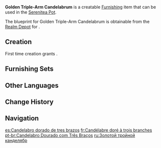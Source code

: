 {{Furnishing Infobox
|id             = 363309
|image          = Item Golden Triple-Arm Candelabrum.png
|category       = Ornaments
|subcategory    = Utensil
|quality        = 3
|adeptal_energy = 60
|load           = 85
|reduced_load   = 85
|description    = A candelabrum with three gold-painted branches. It looks expensive but is actually quite affordable.<br />Can be a bit of a fire hazard if left in your study.
|blueprint      = Realm Depot
|source1        = [[Adeptal Mirror]]
}}
'''Golden Triple-Arm Candelabrum''' is a creatable [[Furnishing]] item that can be used in the [[Serenitea Pot]].

The blueprint for Golden Triple-Arm Candelabrum is obtainable from the [[Realm Depot]] for {{Item|Realm Currency|24|x=160}}.

==Creation==
First time creation grants {{Item|Trust|24|x=60}}.
{{Recipe
|type = Creation
|time = 14h
|Iron Chunk = 4
|Yellow Dye = 4
|sort = Iron Chunk;Yellow Dye
}}

==Furnishing Sets==
{{Craft Usage}}

==Other Languages==
{{Other Languages
|en      = Golden Triple-Arm Candelabrum
|zhs     = 金色三重烛台
|zhs_rm  = Jīnsè Sānchóng Zhútái
|zht     = 金色三重燭臺
|zht_rm  = Jīnsè Sānchóng Zhútái
|zh_tl   = 
|ja      = 金色の燭台
|ja_rm   = Kin'iro no Shokudai
|ja_tl   = Golden Candlestick
|ko      = 금색 삼중 촛대
|ko_rm   = Geumsaek Samjung Chotdae
|ko_tl   = Golden Triple Candlestick
|es      = Candelabro dorado de tres brazos
|es_tl   = Three-Armed Golden Candelabrum
|fr      = Candélabre doré à trois branches
|fr_tl   = Golden Candelabrum with Three Branches
|ru      = Золотой тройной канделябр
|ru_tl   = Golden Triple-Arm Candelabrum
|th      = เชิงเทียนสามชั้นสีทอง
|th_rm   = 
|th_tl   = 
|vi      = Đế Cắm Nến Vàng Ba Tầng
|vi_tl   = 
|de      = Goldener dreiarmiger Leuchter
|de_tl   = Golden Triple-Armed Candelabrum
|id      = Tempat Lilin Berlapis Emas Cabang 3
|id_tl   = 3-Branch Gold Plated Candle Holder
|pt      = Candelabro Dourado com Três Braços
|pt_tl   = 
|tr      = Üçlü Altın Şamdan
|tr_tl   = 
|it      = Candelabro dorato a tre bracci
|it_tl   = 
}}

==Change History==
{{Change History|1.5}}

==Navigation==
{{Furnishing Navbox|interior}}

[[es:Candelabro dorado de tres brazos]]
[[fr:Candélabre doré à trois branches]]
[[pt-br:Candelabro Dourado com Três Braços]]
[[ru:Золотой тройной канделябр]]